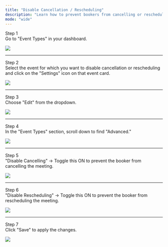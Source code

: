 ```yaml
---
title: "Disable Cancellation / Rescheduling"
description: "Learn how to prevent bookers from cancelling or rescheduling their meetings."
mode: "wide"
---
```

Step 1  
Go to "Event Types" in your dashboard.  

<Frame><img src="/images/Cancellation-Resheduling/CR1.webp" /></Frame>

---

Step 2  
Select the event for which you want to disable cancellation or rescheduling and click on the "Settings" icon on that event card.  

<Frame><img src="/images/Cancellation-Resheduling/CR2.webp" /></Frame>

---

Step 3  
Choose "Edit" from the dropdown.  

<Frame><img src="/images/Cancellation-Resheduling/CR3.webp" /></Frame>

---

Step 4  
In the "Event Types" section, scroll down to find "Advanced."  

<Frame><img src="/images/Cancellation-Resheduling/CR4.webp" /></Frame>

---

Step 5  
"Disable Cancelling" → Toggle this ON to prevent the booker from cancelling the meeting.  

<Frame><img src="/images/Cancellation-Resheduling/CR5.webp" /></Frame>

---

Step 6  
"Disable Rescheduling" → Toggle this ON to prevent the booker from rescheduling the meeting.  

<Frame><img src="/images/Cancellation-Resheduling/CR6.webp" /></Frame>

---

Step 7  
Click "Save" to apply the changes.  

<Frame><img src="/images/Cancellation-Resheduling/CR7.webp" /></Frame>

